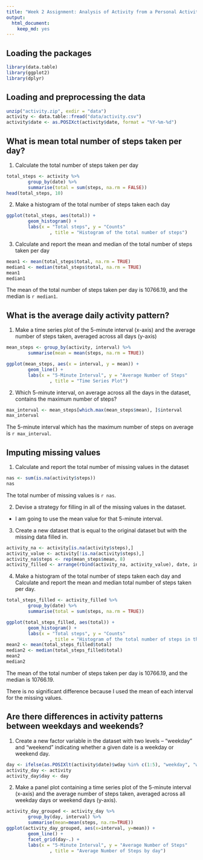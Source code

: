 ```yaml
---
title: "Week 2 Assignment: Analysis of Activity from a Personal Activity Monitoring Device"
output: 
  html_document: 
    keep_md: yes
---
```


## Loading the packages
```r
library(data.table)
library(ggplot2)
library(dplyr)
```


## Loading and preprocessing the data
```r
unzip("activity.zip", exdir = "data")
activity <- data.table::fread("data/activity.csv")
activity$date <- as.POSIXct(activity$date, format = "%Y-%m-%d")
```


## What is mean total number of steps taken per day?  

1. Calculate the total number of steps taken per day  
```r
total_steps <- activity %>%
        group_by(date) %>%
        summarise(total = sum(steps, na.rm = FALSE))
head(total_steps, 10)
```

2. Make a histogram of the total number of steps taken each day  
```r
ggplot(total_steps, aes(total)) +
        geom_histogram() +
        labs(x = "Total steps", y = "Counts"
                , title = "Histogram of the total number of steps")
```

3. Calculate and report the mean and median of the total number of steps taken per day  
```r
mean1 <- mean(total_steps$total, na.rm = TRUE)
median1 <- median(total_steps$total, na.rm = TRUE)
mean1
median1
```

The mean of the total number of steps taken per day is 10766.19, and the median is `r median1`.


## What is the average daily activity pattern?  

1. Make a time series plot of the 5-minute interval (x-axis) and the average number of steps taken, averaged across all days (y-axis)  
```r
mean_steps <- group_by(activity, interval) %>% 
        summarise(mean = mean(steps, na.rm = TRUE))

ggplot(mean_steps, aes(x = interval, y = mean)) +
        geom_line() +
        labs(x = "5-Minute Interval", y = "Average Number of Steps"
                , title = "Time Series Plot")
```

2. Which 5-minute interval, on average across all the days in the dataset, contains the maximum number of steps?  
```r
max_interval <- mean_steps[which.max(mean_steps$mean), ]$interval
max_interval
```

The 5-minute interval which has the maximum number of steps on average is `r max_interval`.  


## Imputing missing values  

1. Calculate and report the total number of missing values in the dataset  
```r
nas <- sum(is.na(activity$steps))
nas
```

The total number of missing values is `r nas`.  

2. Devise a strategy for filling in all of the missing values in the dataset.  
* I am going to use the mean value for that 5-minute interval.  
3. Create a new dataset that is equal to the original dataset but with the missing data filled in.  

```r
activity_na <- activity[is.na(activity$steps),]
activity_value <- activity[!is.na(activity$steps),]
activity_na$steps <- rep(mean_steps$mean, 8)
activity_filled <- arrange(rbind(activity_na, activity_value), date, interval)
```

4. Make a histogram of the total number of steps taken each day and Calculate and report the mean and median total number of steps taken per day.  

```r
total_steps_filled <- activity_filled %>%
        group_by(date) %>%
        summarise(total = sum(steps, na.rm = TRUE))

ggplot(total_steps_filled, aes(total)) +
        geom_histogram() +
        labs(x = "Total steps", y = "Counts"
                , title = "Histogram of the total number of steps in the filled data")
mean2 <- mean(total_steps_filled$total)
median2 <- median(total_steps_filled$total)
mean2
median2
```

The mean of the total number of steps taken per day is 10766.19, and the median is 10766.19.  

There is no significant difference because I used the mean of each interval for the missing values.  

## Are there differences in activity patterns between weekdays and weekends?  

1. Create a new factor variable in the dataset with two levels – “weekday” and “weekend” indicating whether a given date is a weekday or weekend day.  
```r
day <- ifelse(as.POSIXlt(activity$date)$wday %in% c(1:5), "weekday", "weekend")
activity_day <- activity
activity_day$day <- day
```

2. Make a panel plot containing a time series plot of the 5-minute interval (x-axis) and the average number of steps taken, averaged across all weekday days or weekend days (y-axis).  
```r
activity_day_grouped <- activity_day %>%
        group_by(day, interval) %>%
        summarise(mean=mean(steps, na.rm=TRUE))
ggplot(activity_day_grouped, aes(x=interval, y=mean)) +
        geom_line() +
        facet_grid(day~.) +
        labs(x = "5-Minute Interval", y = "Average Number of Steps"
                , title = "Average Number of Steps by day")
```